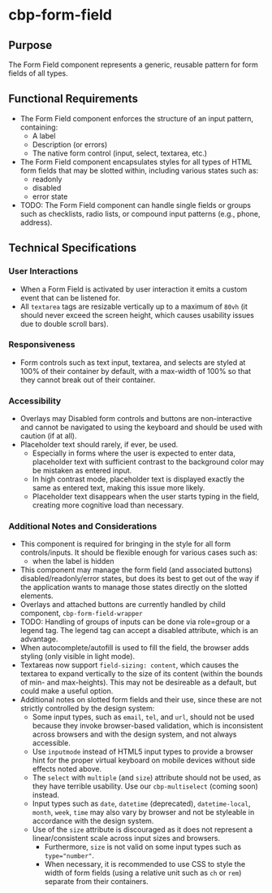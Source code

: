 
<Meta title="Components/Form Fields/Specifications" />

# cbp-form-field

## Purpose

The Form Field component represents a generic, reusable pattern for form fields of all types.

## Functional Requirements

* The Form Field component enforces the structure of an input pattern, containing:
  * A label
  * Description (or errors)
  * The native form control (input, select, textarea, etc.)
* The Form Field component encapsulates styles for all types of HTML form fields that may be slotted within, including various states such as:
  * readonly
  * disabled
  * error state
* TODO: The Form Field component can handle single fields or groups such as checklists, radio lists, or compound input patterns (e.g., phone, address).

## Technical Specifications

### User Interactions

* When a Form Field is activated by user interaction it emits a custom event that can be listened for.
* All `textarea` tags are resizable vertically up to a maximum of `80vh` (it should never exceed the screen height, which causes usability issues due to double scroll bars).

### Responsiveness

* Form controls such as text input, textarea, and selects are styled at 100% of their container by default, with a max-width of 100% so that they cannot break out of their container.

### Accessibility

* Overlays may Disabled form controls and buttons are non-interactive and cannot be navigated to using the keyboard and should be used with caution (if at all).
* Placeholder text should rarely, if ever, be used.
  * Especially in forms where the user is expected to enter data, placeholder text with sufficient contrast to the background color may be mistaken as entered input.
  * In high contrast mode, placeholder text is displayed exactly the same as entered text, making this issue more likely.
  * Placeholder text disappears when the user starts typing in the field, creating more cognitive load than necessary.

### Additional Notes and Considerations

* This component is required for bringing in the style for all form controls/inputs. It should be flexible enough for various cases such as:
  * when the label is hidden
* This component may manage the form field (and associated buttons) disabled/readonly/error states, but does its best to get out of the way if the application wants to manage those states directly on the slotted elements.
* Overlays and attached buttons are currently handled by child component, `cbp-form-field-wrapper`
* TODO: Handling of groups of inputs can be done via role=group or a legend tag. The legend tag can accept a disabled attribute, which is an advantage.
* When autocomplete/autofill is used to fill the field, the browser adds styling (only visible in light mode).
* Textareas now support `field-sizing: content`, which causes the textarea to expand vertically to the size of its content (within the bounds of min- and max-heights). This may not be desireable as a default, but could make a useful option.
* Additional notes on slotted form fields and their use, since these are not strictly controlled by the design system:
  * Some input types, such as `email`, `tel`, and `url`, should not be used because they invoke browser-based validation, which is inconsistent across browsers and with the design system, and not always accessible.
  * Use `inputmode` instead of HTML5 input types to provide a browser hint for the proper virtual keyboard on mobile devices without side effects noted above.
  * The `select` with `multiple` (and `size`) attribute should not be used, as they have terrible usability. Use our `cbp-multiselect` (coming soon) instead.
  * Input types such as `date`, `datetime` (deprecated), `datetime-local`, `month`, `week`, `time` may also vary by browser and not be styleable in accordance with the design system.
  * Use of the `size` attribute is discouraged as it does not represent a linear/consistent scale across input sizes and browsers.
    * Furthermore, `size` is not valid on some input types such as `type="number"`.
    * When necessary, it is recommended to use CSS to style the width of form fields (using a relative unit such as `ch` or `rem`) separate from their containers.
